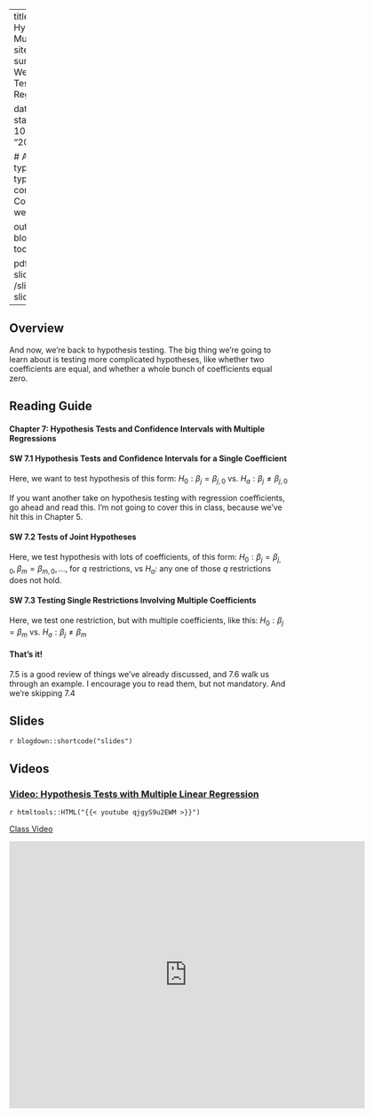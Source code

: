 

---
title: Week 7 - Hypothesis Tests with Multiple Regressions
sitetitle: Week 7
summary: "EC200 - Week 7 Hypothesis Testing with Multiple Regression (CH7)"

date: "2020-10-09"
start_date: "2020-10-12"
end_date: "2020-10-16"

  
  # Academic page type (do not modify).
type: docs
menu:
  content:
    parent: Course content
    weight: 7
    
output:
  blogdown::html_page:
    toc: true

pdf: /slides/ch7-slides.pdf
thumb: /slides/ch7-slides.png



---

## Overview

And now, we're back to hypothesis testing. The big thing we're going to learn about is testing more complicated hypotheses, like whether two coefficients are equal, and whether a whole bunch of coefficients equal zero. 


## Reading Guide

#### **Chapter 7: Hypothesis Tests and Confidence Intervals with Multiple Regressions**

#### **SW 7.1** Hypothesis Tests and Confidence Intervals for a Single Coefficient

Here, we want to test hypothesis of this form: $H_0: \beta_j = \beta_{j,0}$ vs. $H_a: \beta_j \neq \beta_{j,0}$

If you want another take on hypothesis testing with regression coefficients, go ahead and read this. I'm not going to cover this in class, because we've hit this in Chapter 5. 


#### **SW 7.2** Tests of Joint Hypotheses

Here, we test hypothesis with lots of coefficients, of this form: $H_0: \beta_j = \beta_{j,0},  \beta_m = \beta_{m,0}, ...$, for $q$ restrictions, vs $H_a$: any one of those $q$ restrictions does not hold.

#### **SW 7.3** Testing Single Restrictions Involving Multiple Coefficients

Here, we test one restriction, but with multiple coefficients, like this: $H_0: \beta_j = \beta_m$ vs. $H_a: \beta_j \neq \beta_m$



#### That's it! 

7.5 is a good review of things we've already discussed, and 7.6 walk us through an example. I encourage you to read them, but not mandatory. And we're skipping 7.4




## Slides

`r blogdown::shortcode("slides")`

## Videos
### [Video: Hypothesis Tests with Multiple Linear Regression](https://youtu.be/qjgyS9u2EWM )
`r htmltools::HTML("{{< youtube qjgyS9u2EWM >}}")`

[Class Video](https://streaming.uvm.edu/media/embed/LOJbHAa/)

<iframe src="https://streaming.uvm.edu/media/embed/LOJbHAa/" width="640" height="480" frameborder="0" allowfullscreen></iframe>
